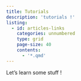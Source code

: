 ```yaml
---
title: Tutorials
description: 'tutorials !'
listing:
  - id: articles-links
    categories: unnumbered
    type: grid
    page-size: 40
    contents:
      - '*.qmd'
---
```


Let's learn some stuff !
